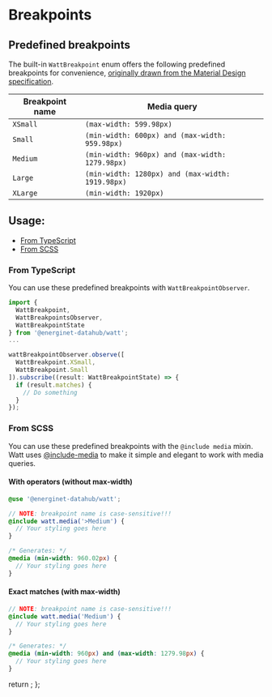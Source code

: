 <!--
@license
Copyright 2021 Energinet DataHub A/S

Licensed under the Apache License, Version 2.0 (the "License2");
you may not use this file except in compliance with the License.
You may obtain a copy of the License at

    http://www.apache.org/licenses/LICENSE-2.0

Unless required by applicable law or agreed to in writing, software
distributed under the License is distributed on an "AS IS" BASIS,
WITHOUT WARRANTIES OR CONDITIONS OF ANY KIND, either express or implied.
See the License for the specific language governing permissions and
limitations under the License.
-->


<Meta title="Foundations/Layout/Breakpoints" />

# Breakpoints

## Predefined breakpoints

The built-in `WattBreakpoint` enum offers the following predefined breakpoints for convenience,
[originally drawn from the Material Design
specification](https://material.io/archive/guidelines/layout/responsive-ui.html).

| Breakpoint name | Media query                                      |
| --------------- | ------------------------------------------------ |
| `XSmall`        | `(max-width: 599.98px)`                          |
| `Small`         | `(min-width: 600px) and (max-width: 959.98px)`   |
| `Medium`        | `(min-width: 960px) and (max-width: 1279.98px)`  |
| `Large`         | `(min-width: 1280px) and (max-width: 1919.98px)` |
| `XLarge`        | `(min-width: 1920px)`                            |

## Usage:

- [From TypeScript](#from-typescript)
- [From SCSS](#from-scss)

### From TypeScript

You can use these predefined breakpoints with `WattBreakpointObserver`.

```typescript
import {
  WattBreakpoint,
  WattBreakpointsObserver,
  WattBreakpointState
} from '@energinet-datahub/watt';
...

wattBreakpointObserver.observe([
  WattBreakpoint.XSmall,
  WattBreakpoint.Small
]).subscribe((result: WattBreakpointState) => {
  if (result.matches) {
    // Do something
  }
});
```

### From SCSS

You can use these predefined breakpoints with the `@include media` mixin.
Watt uses [@include-media](https://eduardoboucas.github.io/include-media/) to make it simple and elegant to work with media queries.

#### With operators (without max-width)

```scss
@use '@energinet-datahub/watt';

// NOTE: breakpoint name is case-sensitive!!!
@include watt.media('>Medium') {
  // Your styling goes here
}

/* Generates: */
@media (min-width: 960.02px) {
  // Your styling goes here
}
```

#### Exact matches (with max-width)

```scss
// NOTE: breakpoint name is case-sensitive!!!
@include watt.media('Medium') {
  // Your styling goes here
}

/* Generates: */
@media (min-width: 960px) and (max-width: 1279.98px) {
  // Your styling goes here
}
```

  return <SyntaxHighlighter />;
};
